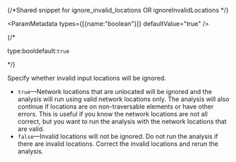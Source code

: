 {/*Shared snippet for ignore_invalid_locations OR ignoreInvalidLocations */} 


<ParamMetadata types={[{name:"boolean"}]} defaultValue="true" />

{/* <p class="space-x-2"><span class="font-sm text-color-3">type:bool</span><span class="font-bold text-[#6d29cc]">default:`true`</span></p> */}

Specify whether invalid input locations will be ignored. 

-   `true`—Network locations that are unlocated will be ignored and the analysis will run using valid network locations only. The analysis will also continue if locations are on non-traversable elements or have other errors. This is useful if you know the network locations are not all correct, but you want to run the analysis with the network locations that are valid. 
-   `false`—Invalid locations will not be ignored. Do not run the analysis if there are invalid locations. Correct the invalid locations and rerun the analysis.